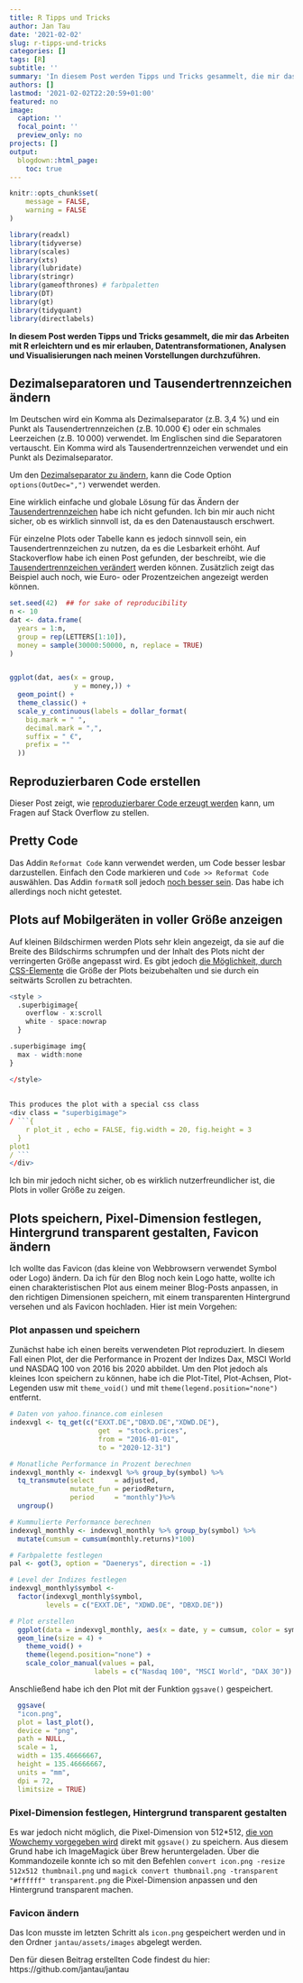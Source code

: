 ```yaml
---
title: R Tipps und Tricks
author: Jan Tau
date: '2021-02-02'
slug: r-tipps-und-tricks
categories: []
tags: [R]
subtitle: ''
summary: 'In diesem Post werden Tipps und Tricks gesammelt, die mir das Arbeiten mit R erleichtern und es mir erlauben, Datentransformationen, Analysen und Visualisierungen nach meinen Vorstellungen durchzuführen.'
authors: []
lastmod: '2021-02-02T22:20:59+01:00'
featured: no
image:
  caption: ''
  focal_point: ''
  preview_only: no
projects: []
output:
  blogdown::html_page:
    toc: true
---
```


```r
knitr::opts_chunk$set(
	message = FALSE,
	warning = FALSE
)

library(readxl)
library(tidyverse)
library(scales)
library(xts)
library(lubridate)
library(stringr)
library(gameofthrones) # farbpaletten
library(DT)
library(gt)
library(tidyquant)
library(directlabels)
```

**In diesem Post werden Tipps und Tricks gesammelt, die mir das Arbeiten mit R erleichtern und es mir erlauben, Datentransformationen, Analysen und Visualisierungen nach meinen Vorstellungen durchzuführen.**

## Dezimalseparatoren und Tausendertrennzeichen ändern

Im Deutschen wird ein Komma als Dezimalseparator (z.B. 3,4 %) und ein Punkt als Tausendertrennzeichen (z.B. 10.000 €) oder ein schmales Leerzeichen (z.B. 10 000) verwendet. Im Englischen sind die Separatoren vertauscht. Ein Komma wird als Tausendertrennzeichen verwendet und ein Punkt als Dezimalseparator.

Um den [Dezimalseparator zu ändern](https://www.tutorialspoint.com/how-to-set-comma-as-decimal-separator-in-r), kann die Code Option `options(OutDec=",")` verwendet werden.

Eine wirklich einfache und globale Lösung für das Ändern der [Tausendertrennzeichen](https://de.wikipedia.org/wiki/Zifferngruppierung) habe ich nicht gefunden. Ich bin mir auch nicht sicher, ob es wirklich sinnvoll ist, da es den Datenaustausch erschwert.

Für einzelne Plots oder Tabelle kann es jedoch sinnvoll sein, ein Tausendertrennzeichen zu nutzen, da es die Lesbarkeit erhöht. Auf Stackoverflow habe ich einen Post gefunden, der beschreibt, wie die [Tausendertrennzeichen verändert](https://stackoverflow.com/questions/48880982/r-set-dot-as-thousands-separator-and-comma-as-decimal-separator) werden können. Zusätzlich zeigt das Beispiel auch noch, wie Euro- oder Prozentzeichen angezeigt werden können.

```r
set.seed(42)  ## for sake of reproducibility
n <- 10
dat <- data.frame(
  years = 1:n,
  group = rep(LETTERS[1:10]),
  money = sample(30000:50000, n, replace = TRUE)
)


ggplot(dat, aes(x = group,
                y = money,)) +
  geom_point() +
  theme_classic() +
  scale_y_continuous(labels = dollar_format(
    big.mark = " ",
    decimal.mark = ",",
    suffix = " €",
    prefix = ""
  )) 
```

## Reproduzierbaren Code erstellen

Dieser Post zeigt, wie [reproduzierbarer Code erzeugt werden](https://stackoverflow.com/questions/5963269/how-to-make-a-great-r-reproducible-example) kann, um Fragen auf Stack Overflow zu stellen.

## Pretty Code

Das Addin `Reformat Code` kann verwendet werden, um Code besser lesbar darzustellen. Einfach den Code markieren und `Code >> Reformat Code` auswählen. Das Addin `formatR` soll jedoch [noch besser sein](https://stackoverflow.com/questions/15703553/auto-format-r-code-in-rstudio/34856235). Das habe ich allerdings noch nicht getestet.

## Plots auf Mobilgeräten in voller Größe anzeigen

Auf kleinen Bildschirmen werden Plots sehr klein angezeigt, da sie auf die Breite des Bildschirms schrumpfen und der Inhalt des Plots nicht der verringerten Größe angepasst wird. Es gibt jedoch [die Möglichkeit, durch CSS-Elemente](https://stackoverflow.com/questions/52448104/how-to-add-horizontal-scroll-bar-for-a-ggplot-plot-in-rmarkdown-html) die Größe der Plots beizubehalten und sie durch ein seitwärts Scrollen zu betrachten.

```r
<style >
  .superbigimage{
    overflow - x:scroll
    white - space:nowrap
  }

.superbigimage img{
  max - width:none
}

</style>
  
  
This produces the plot with a special css class
<div class = "superbigimage">
/ ```{
    r plot_it , echo = FALSE, fig.width = 20, fig.height = 3
  }
plot1
/ ```
</div> 
```

Ich bin mir jedoch nicht sicher, ob es wirklich nutzerfreundlicher ist, die Plots in voller Größe zu zeigen. 

## Plots speichern, Pixel-Dimension festlegen, Hintergrund transparent gestalten, Favicon ändern

Ich wollte das Favicon (das kleine von Webbrowsern verwendet Symbol oder Logo) ändern. Da ich für den Blog noch kein Logo hatte, wollte ich einen charakteristischen Plot aus einem meiner Blog-Posts anpassen, in den richtigen Dimensionen speichern, mit einem transparenten Hintergrund versehen und als Favicon hochladen. Hier ist mein Vorgehen:

### Plot anpassen und speichern

Zunächst habe ich einen bereits verwendeten Plot reproduziert. In diesem Fall einen Plot, der die Performance in Prozent der Indizes Dax, MSCI World und NASDAQ 100 von 2016 bis 2020 abbildet. Um den Plot jedoch als kleines Icon speichern zu können, habe ich die Plot-Titel, Plot-Achsen, Plot-Legenden usw mit `theme_void()` und mit `theme(legend.position="none")` entfernt.
```r
# Daten von yahoo.finance.com einlesen
indexvgl <- tq_get(c("EXXT.DE","DBXD.DE","XDWD.DE"),
                      get  = "stock.prices",
                      from = "2016-01-01",
                      to = "2020-12-31")

# Monatliche Performance in Prozent berechnen
indexvgl_monthly <- indexvgl %>% group_by(symbol) %>% 
  tq_transmute(select     = adjusted, 
               mutate_fun = periodReturn,
               period     = "monthly")%>% 
  ungroup()

# Kummulierte Performance berechnen
indexvgl_monthly <- indexvgl_monthly %>% group_by(symbol) %>%
  mutate(cumsum = cumsum(monthly.returns)*100)

# Farbpalette festlegen
pal <- got(3, option = "Daenerys", direction = -1)

# Level der Indizes festlegen
indexvgl_monthly$symbol <-
  factor(indexvgl_monthly$symbol,
         levels = c("EXXT.DE", "XDWD.DE", "DBXD.DE"))

# Plot erstellen
  ggplot(data = indexvgl_monthly, aes(x = date, y = cumsum, color = symbol)) +
  geom_line(size = 4) +
    theme_void() +
    theme(legend.position="none") +
    scale_color_manual(values = pal,
                     labels = c("Nasdaq 100", "MSCI World", "DAX 30"))
```

Anschließend habe ich den Plot mit der Funktion `ggsave()` gespeichert.

```r
  ggsave(
  "icon.png",
  plot = last_plot(),
  device = "png",
  path = NULL,
  scale = 1,
  width = 135.46666667,
  height = 135.46666667,
  units = "mm",
  dpi = 72,
  limitsize = TRUE)
```

### Pixel-Dimension festlegen, Hintergrund transparent gestalten

Es war jedoch nicht möglich, die Pixel-Dimension von 512*512, [die von Wowchemy vorgegeben wird](https://wowchemy.com/docs/getting-started/customization/) direkt mit `ggsave()` zu speichern. Aus diesem Grund habe ich ImageMagick über Brew heruntergeladen. Über die Kommandozeile konnte ich so mit den Befehlen `convert icon.png -resize 512x512 thumbnail.png` und `magick convert thumbnail.png -transparent "#ffffff" transparent.png` die Pixel-Dimension anpassen und den Hintergrund transparent machen.

### Favicon ändern

Das Icon musste im letzten Schritt als `icon.png` gespeichert werden und in den Ordner `jantau/assets/images` abgelegt werden.

Den für diesen Beitrag erstellten Code findest du hier: https://github.com/jantau/jantau